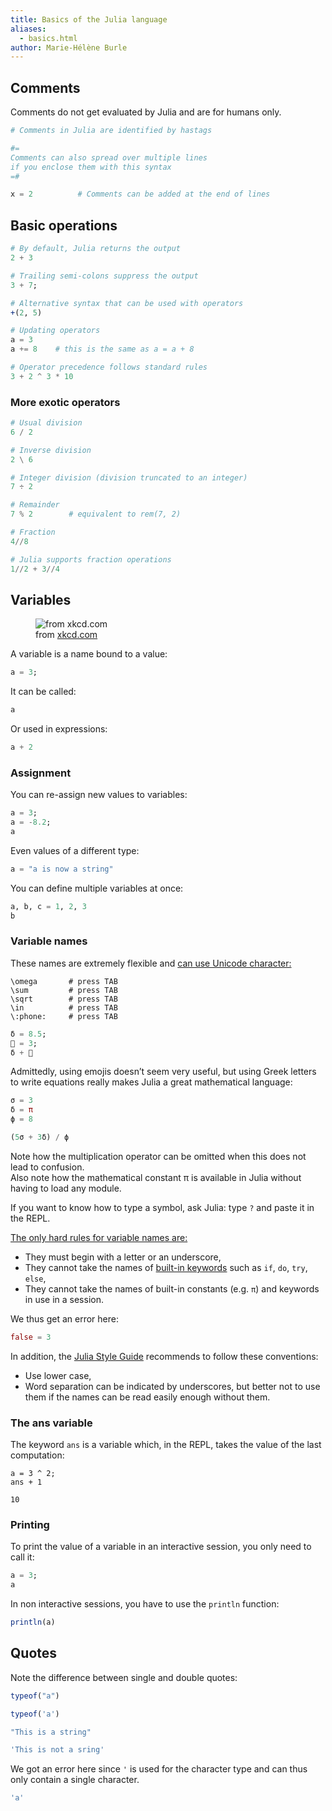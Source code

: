 ```yaml
---
title: Basics of the Julia language
aliases:
  - basics.html
author: Marie-Hélène Burle
---
```


## Comments

Comments do not get evaluated by Julia and are for humans only.

```julia
# Comments in Julia are identified by hastags
```

```julia
#=
Comments can also spread over multiple lines
if you enclose them with this syntax
=#
```

```julia
x = 2          # Comments can be added at the end of lines
```

## Basic operations

```julia
# By default, Julia returns the output
2 + 3
```

```julia
# Trailing semi-colons suppress the output
3 + 7;
```

```julia
# Alternative syntax that can be used with operators
+(2, 5)
```

```julia
# Updating operators
a = 3
a += 8    # this is the same as a = a + 8
```

```julia
# Operator precedence follows standard rules
3 + 2 ^ 3 * 10
```

### More exotic operators

```julia
# Usual division
6 / 2
```

```julia
# Inverse division
2 \ 6
```

```julia
# Integer division (division truncated to an integer)
7 ÷ 2
```

```julia
# Remainder
7 % 2        # equivalent to rem(7, 2)
```

```julia
# Fraction
4//8
```

```julia
# Julia supports fraction operations
1//2 + 3//4
```

## Variables

![from [xkcd.com](https://xkcd.com/)](https://imgs.xkcd.com/comics/x.png){fig-alt="noshadow"}

A variable is a name bound to a value:

```julia
a = 3;
```

It can be called:

```julia
a
```

Or used in expressions:

```julia
a + 2
```

### Assignment

You can re-assign new values to variables:

```julia
a = 3;
a = -8.2;
a
```

Even values of a different type:

```julia
a = "a is now a string"
```

You can define multiple variables at once:

```julia
a, b, c = 1, 2, 3
b
```

### Variable names

These names are extremely flexible and [can use Unicode character:](https://docs.julialang.org/en/v1/manual/unicode-input/)

```.julia
\omega		 # press TAB
\sum         # press TAB
\sqrt	     # press TAB
\in          # press TAB
\:phone:     # press TAB
```

```julia
δ = 8.5;
🐌 = 3;
δ + 🐌
```

Admittedly, using emojis doesn't seem very useful, but using Greek letters to write equations really makes Julia a great mathematical language:

```julia
σ = 3
δ = π
ϕ = 8

(5σ + 3δ) / ϕ
```

:::{.note}

Note how the multiplication operator can be omitted when this does not lead to confusion.<br>
Also note how the mathematical constant π is available in Julia without having to load any module.

:::

If you want to know how to type a symbol, ask Julia: type `?` and paste it in the REPL.

[The only hard rules for variable names are:]{.underline}

- They must begin with a letter or an underscore,
- They cannot take the names of [built-in keywords](https://docs.julialang.org/en/v1/base/base/#Keywords) such as `if`, `do`, `try`, `else`,
- They cannot take the names of built-in constants (e.g. `π`) and keywords in use in a session.

:::{.example}

We thus get an error here:

:::

```julia
false = 3
```

In addition, the [Julia Style Guide](https://docs.julialang.org/en/v1/manual/style-guide/#Style-Guide-1) recommends to follow these conventions:

- Use lower case,
- Word separation can be indicated by underscores, but better not to use them if the names can be read easily enough without them.

### The ans variable

The keyword `ans` is a variable which, in the REPL, takes the value of the last computation:

```.julia
a = 3 ^ 2;
ans + 1
```

```
10
```

### Printing

To print the value of a variable in an interactive session, you only need to call it:

```julia
a = 3;
a
```

In non interactive sessions, you have to use the `println` function:

```julia
println(a)
```

## Quotes

Note the difference between single and double quotes:

```julia
typeof("a")
```

```julia
typeof('a')
```

```julia
"This is a string"
```

```julia
'This is not a sring'
```

:::{.note}

We got an error here since `'` is used for the character type and can thus only contain a single character.

:::

```julia
'a'
```

